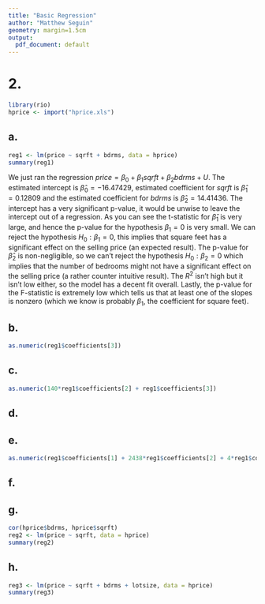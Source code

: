 ```yaml
---
title: "Basic Regression"
author: "Matthew Seguin"
geometry: margin=1.5cm
output:
  pdf_document: default
---
```


# 2.
```r
library(rio)
hprice <- import("hprice.xls")
```
## a.
```r
reg1 <- lm(price ~ sqrft + bdrms, data = hprice)
summary(reg1)
```

We just ran the regression $price =\beta _0 +\beta _1 sqrft +\beta _2 bdrms + U$. The estimated intercept is $\hat{\beta}_0 = -16.47429$, estimated coefficient for $sqrft$ is $\hat{\beta}_1 = 0.12809$ and the estimated coefficient for $bdrms$ is $\hat{\beta}_2 = 14.41436$. The intercept has a very significant p-value, it would be unwise to leave the intercept out of a regression. As you can see the t-statistic for $\hat{\beta}_1$ is very large, and hence the p-value for the hypothesis $\beta _1 = 0$ is very small. We can reject the hypothesis $H_0:\beta _1 = 0$, this implies that square feet has a significant effect on the selling price (an expected result). The p-value for $\hat{\beta}_2$ is non-negligible, so we can't reject the hypothesis $H_0:\beta _2 = 0$ which implies that the number of bedrooms might not have a significant effect on the selling price (a rather counter intuitive result). The $R^2$ isn't high but it isn't low either, so the model has a decent fit overall. Lastly, the p-value for the F-statistic is extremely low which tells us that at least one of the slopes is nonzero (which we know is probably $\beta _1$, the coefficient for square feet).

\newpage
## b.
\begin{center}
Under our regression model $price =\beta _0 +\beta _1 sqrft +\beta _2 bdrms + U$, if $sqrft$ is held constant and $bdrms$ increases by 1 \\(i.e. $bdrms_1 = bdrms_0 + 1$) we will get the following:
$$\Delta price = price_1 - price_0 = (\beta _0 +\beta _1 sqrft +\beta _2 bdrms _1) - (\beta _0 +\beta _1 sqrft +\beta _2 bdrms _0) =\beta _2 (bdrms _1 - bdrms _0) =\beta _2\approx\hat{\beta}_2$$
This was estimated via the results of our regression using OLS, the result ($\hat{\beta}_2$) is shown below.
\end{center}
```r
as.numeric(reg1$coefficients[3])
```
\begin{center}
So the estimated increase in price for a house with one more bedroom, holding square footage constant, is 14.41436 which is 14,414.36 dollars in the real world.
\end{center}

## c.
\begin{center}
Under our regression model $price =\beta _0 +\beta _1 sqrft +\beta _2 bdrms + U$, if $bdrms$ increases by 1 \\(i.e. $bdrms_1 = bdrms_0 + 1$) and the extra bedroom is 140 extra square feet (i.e. $sqrft_1 = sqrft_0 + 140$) \\we will get the following:
$$\Delta price = price_1 - price_0 = (\beta _0 +\beta _1 sqrft_1 +\beta _2 bdrms _1) - (\beta _0 +\beta _1 sqrft_0 +\beta _2 bdrms _0)$$
$$=\beta _1 (sqrft_1 - sqrft_0) +\beta _2 (bdrms _1 - bdrms _0) = 140\beta _1 +\beta _2\approx 140\hat{\beta}_1 +\hat{\beta}_2$$
We can use our estimations from the results of our regression using OLS, the result is shown below.
\end{center}
```r
as.numeric(140*reg1$coefficients[2] + reg1$coefficients[3])
```
\begin{center}
So the estimated increase in price for a house with one more bedroom, which is 140 extra square feet, is 32.34678 which is 32,346.78 dollars in the real world. This is higher than our result from part b, which is expected because not only do we have an increase in the number of bedrooms but we also have an increase in square feet (which has a positive coefficient).
\end{center}

## d.
\begin{center}
From part a we saw that $R^2 = 0.6283$ for this regression (which uses square feet and the number of bedrooms), so we can say that square feet and the number of bedrooms account for approximately $62.83\%$ of the variation in price.
\end{center}

## e.
\begin{center}
Under our regression model $price =\beta _0 +\beta _1 sqrft +\beta _2 bdrms + U$, if $bdrms = 4$ and $sqrft = 2438$ \\we will get the following:
$$price =\beta _0 + 2438\beta _1 + 4\beta _2\approx\hat{\beta}_0 + 2438\hat{\beta}_1 + 4\hat{\beta}_2$$
We can use our estimations from the results of our regression using OLS, the result is shown below.
\end{center}
```r
as.numeric(reg1$coefficients[1] + 2438*reg1$coefficients[2] + 4*reg1$coefficients[3])
```
\begin{center}
So the estimated price for a house with four bedrooms and 2438 square feet is 353.4635 which is 353,463.50 dollars in the real world.
\end{center}

\newpage
## f.
\begin{center}
From the previous part the estimated price for a house with four bedrooms and 2438 square feet is $\hat{price} = 353.4635$, whereas the buyer actually payed $price = 300$. Therefore the residual here is $price -\hat{price} = 300 - 353.4635 = -53.4635$ which indicates that if this model is correct the buyer underpaid for the house. This regression is not the best, as indicated by the $R^2$, but it does have some significance so it is fairly indicative that the buyer did indeed underpay.
\end{center}

## g.
\begin{center}
The number of bedrooms almost certainly is a determinant of price which is indicated by the regression run before and by real world knowledge. Furthermore the number of bedrooms is clearly positively correlated with the square footage since if there are more bedrooms you need the space for them and hence there will be more square feet. This implies that if bedrooms is left out of the regression then the coefficient for square feet will have omitted variable bias. In the case of omitted variable bias we know $plim\:\hat{\beta}_1 =\beta _1 +\beta _2\rho _{x,u}\frac{\sigma _u}{\sigma _x}$ (where $\rho$ is the correlation between the included variable and the true residual term, and $\sigma _u,\sigma _x$ are the standard deviations of the residual term and the included variable respectively). We know that $\rho > 0$ for square feet and the number of bedrooms and if bedrooms is left out it becomes part of the residual term we know that $\rho _{sqrft, u} > 0$ when the number of bedrooms is left out. Therefore we would have that the coefficient for square feet will be overestimated (that is it is positively biased) if the number of bedrooms is left out of the regression.
\\I will show the sample correlation between square feet and the number of bedrooms below as well as the new regression.
\end{center}
```r
cor(hprice$bdrms, hprice$sqrft)
reg2 <- lm(price ~ sqrft, data = hprice)
summary(reg2)
```
\begin{center}
As expected the sample correlation is fairly strong and positive between square feet and the number of bedrooms. In this new regression we got that $\hat{\beta}_1 = 0.13931$ which is greater than our estimate from the first regression ($\hat{\beta}_1 = 0.1280887$). This is consistent with what we predicted would happen in the case of omitted variable bias.
\end{center}

\newpage
## h.
\begin{center}
If all the houses were one story and covered the entire lot then there would be perfect multicollinearity, but this is not the reality. Firstly, not every house covers the entire lot and the amount of the lot it covers is variable because some people like to have bigger backyards for example. Secondly, some houses are several floors which allows there to be more square feet in the house than even the lot has. So the lot size and the square feet of the house are definitely not perfectly multicollinear. The result of the regression is below.
\end{center}
```r
reg3 <- lm(price ~ sqrft + bdrms + lotsize, data = hprice)
summary(reg3)
```
\begin{center}
The regression gives $\hat{\beta}_3 = 0.002129$ as the coefficient for lot size. This means that increasing the lot size by 1 square foot (while keeping all else constant) is expected to increase the price by 0.002129 which is a little over 2 dollars in the real world. Note however that in the real world people are much more likely to increase lot size by a more significant number than just one square foot. If the lot size increases but the square footage of the house does not this means that the outside space (for example the backyard) got larger. So the coefficient for lot size can be interpreted as the expected increase in price extra outside space gives, according to this regression outside space costs about 2.13 dollars per square foot.
\end{center}